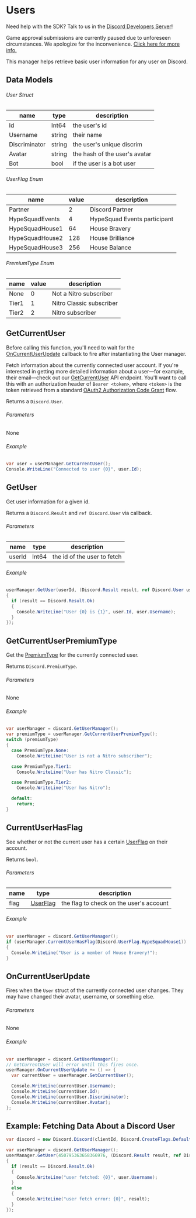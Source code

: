
# Users

<Alert type="info">

Need help with the SDK? Talk to us in the [Discord Developers Server](https://discord.gg/discord-developers)!

</Alert>

<Alert type="warn">

Game approval submissions are currently paused due to unforeseen circumstances. We apologize for the inconvenience. [Click here for more info.](https://support-dev.discord.com/hc/en-us/articles/360041437171)

</Alert>

This manager helps retrieve basic user information for any user on Discord.

## Data Models

###### User Struct

| name          | type   | description                   |
| ------------- | ------ | ----------------------------- |
| Id            | Int64  | the user's id                 |
| Username      | string | their name                    |
| Discriminator | string | the user's unique discrim     |
| Avatar        | string | the hash of the user's avatar |
| Bot           | bool   | if the user is a bot user     |

###### UserFlag Enum

| name            | value | description                  |
| --------------- | ----- | ---------------------------- |
| Partner         | 2     | Discord Partner              |
| HypeSquadEvents | 4     | HypeSquad Events participant |
| HypeSquadHouse1 | 64    | House Bravery                |
| HypeSquadHouse2 | 128   | House Brilliance             |
| HypeSquadHouse3 | 256   | House Balance                |

###### PremiumType Enum

| name  | value | description              |
| ----- | ----- | ------------------------ |
| None  | 0     | Not a Nitro subscriber   |
| Tier1 | 1     | Nitro Classic subscriber |
| Tier2 | 2     | Nitro subscriber         |

## GetCurrentUser

<Alert type="info">

Before calling this function, you'll need to wait for the [OnCurrentUserUpdate](#DOCS_GAME_SDK_USERS/on-current-user-update) callback to fire after instantiating the User manager.

</Alert>

Fetch information about the currently connected user account. If you're interested in getting more detailed information about a user—for example, their email—check out our [GetCurrentUser](#DOCS_RESROUCES_USER/get-current-user) API endpoint. You'll want to call this with an authorization header of `Bearer <token>`, where `<token>` is the token retrieved from a standard [OAuth2 Authorization Code Grant](#DOCS_TOPICS_OAUTH2/authorization-code-grant) flow.

Returns a `Discord.User`.

###### Parameters

None

###### Example

```cs
var user = userManager.GetCurrentUser();
Console.WriteLine("Connected to user {0}", user.Id);
```

## GetUser

Get user information for a given id.

Returns a `Discord.Result` and `ref Discord.User` via callback.

###### Parameters

| name   | type  | description                 |
| ------ | ----- | --------------------------- |
| userId | Int64 | the id of the user to fetch |

###### Example

```cs
userManager.GetUser(userId, (Discord.Result result, ref Discord.User user) =>
{
  if (result == Discord.Result.Ok)
  {
    Console.WriteLine("User {0} is {1}", user.Id, user.Username);
  }
});
```

## GetCurrentUserPremiumType

Get the [PremiumType](#DOCS_GAME_SDK_USER/data-models-premiumtype-enum) for the currently connected user.

Returns `Discord.PremiumType`.

###### Parameters

None

###### Example

```cs
var userManager = discord.GetUserManager();
var premiumType = userManager.GetCurrentUserPremiumType();
switch (premiumType)
{
  case PremiumType.None:
    Console.WriteLine("User is not a Nitro subscriber");

  case PremiumType.Tier1:
    Console.WriteLine("User has Nitro Classic");

  case PremiumType.Tier2:
    Console.WriteLine("User has Nitro");

  default:
    return;
}
```

## CurrentUserHasFlag

See whether or not the current user has a certain [UserFlag](#DOCS_GAME_SDK_USER/data-models-userflag-enum) on their account.

Returns `bool`.

###### Parameters

| name | type                                                      | description                             |
| ---- | --------------------------------------------------------- | --------------------------------------- |
| flag | [UserFlag](#DOCS_GAME_SDK_USER/data-models-userflag-enum) | the flag to check on the user's account |

###### Example

```cs
var userManager = discord.GetUserManager();
if (userManager.CurrentUserHasFlag(Discord.UserFlag.HypeSquadHouse1))
{
  Console.WriteLine("User is a member of House Bravery!");
}
```

## OnCurrentUserUpdate

Fires when the `User` struct of the currently connected user changes. They may have changed their avatar, username, or something else.

###### Parameters

None

###### Example

```cs
var userManager = discord.GetUserManager();
// GetCurrentUser will error until this fires once.
userManager.OnCurrentUserUpdate += () => {
  var currentUser = userManager.GetCurrentUser();

  Console.WriteLine(currentUser.Username);
  Console.WriteLine(currentUser.Id);
  Console.WriteLine(currentUser.Discriminator);
  Console.WriteLine(currentUser.Avatar);
};
```

## Example: Fetching Data About a Discord User

```cs
var discord = new Discord.Discord(clientId, Discord.CreateFlags.Default);

var userManager = discord.GetUserManager();
userManager.GetUser(450795363658366976, (Discord.Result result, ref Discord.User user) =>
{
  if (result == Discord.Result.Ok)
  {
    Console.WriteLine("user fetched: {0}", user.Username);
  }
  else
  {
    Console.WriteLine("user fetch error: {0}", result);
  }
});
```
